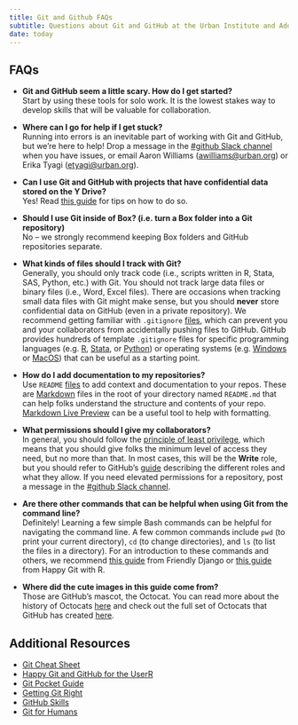 ```yaml
---
title: Git and Github FAQs 
subtitle: Questions about Git and GitHub at the Urban Institute and Additional Resources 
date: today
---
```


## FAQs 
* **Git and GitHub seem a little scary. How do I get started?**  
Start by using these tools for solo work. It is the lowest stakes way to develop skills that will be valuable for collaboration.

* **Where can I go for help if I get stuck?**  
Running into errors is an inevitable part of working with Git and GitHub, but we're here to help! Drop a message in the <a href="https://theurbaninstitute.slack.com/archives/C6J9AALDR" target="_blank">#github Slack channel</a> when you have issues, or email Aaron Williams ([awilliams@urban.org](mailto:awilliams@urban.org)) or Erika Tyagi ([etyagi@urban.org](mailto:etyagi@urban.org)).  

* **Can I use Git and GitHub with projects that have confidential data stored on the Y Drive?**  
Yes! Read <a href="https://ui-research.github.io/reproducibility-at-urban/git-y-drive.html" target="_blank">this guide</a> for tips on how to do so. 

* **Should I use Git inside of Box? (i.e. turn a Box folder into a Git repository)**  
No – we strongly recommend keeping Box folders and GitHub repositories separate. 

* **What kinds of files should I track with Git?**  
Generally, you should only track code (i.e., scripts written in R, Stata, SAS, Python, etc.) with Git. You should not track large data files or binary files (i.e., Word, Excel files). There are occasions when tracking small data files with Git might make sense, but you should **never** store confidential data on GitHub (even in a private repository). We recommend getting familiar with `.gitignore` <a href="https://www.freecodecamp.org/news/gitignore-what-is-it-and-how-to-add-to-repo/" target="_blank">files</a>, which can prevent you and your collaborators from accidentally pushing files to GitHub. GitHub provides hundreds of template `.gitignore` files for specific programming languages (e.g. <a href="https://github.com/github/gitignore/blob/main/R.gitignore" target="_blank">R</a>, <a href="https://github.com/github/gitignore/blob/main/Global/Stata.gitignore" target="_blank">Stata</a>, or <a href="https://github.com/github/gitignore/blob/main/Python.gitignore" target="_blank">Python</a>) or operating systems (e.g. <a href="https://github.com/github/gitignore/blob/main/Global/Windows.gitignore" target="_blank">Windows</a> or <a href="https://github.com/github/gitignore/blob/main/Global/macOS.gitignore" target="_blank">MacOS</a>) that can be useful as a starting point. 

* **How do I add documentation to my repositories?**  
Use `README` <a href="https://www.freecodecamp.org/news/how-to-write-a-good-readme-file/" target="_blank">files</a> to add context and documentation to your repos. These are <a href="https://www.markdownguide.org/getting-started/" target="_blank">Markdown</a> files in the root of your directory named `README.md` that can help folks understand the structure and contents of your repo. <a href="https://markdownlivepreview.com/" target="_blank">Markdown Live Preview</a> can be a useful tool to help with formatting. 

* **What permissions should I give my collaborators?**  
In general, you should follow the <a href="https://en.wikipedia.org/wiki/Principle_of_least_privilege" target="_blank">principle of least privilege</a>, which means that you should give folks the minimum level of access they need, but no more than that. In most cases, this will be the **Write** role, but you should refer to GitHub's <a href="https://docs.github.com/en/organizations/managing-access-to-your-organizations-repositories/repository-roles-for-an-organization" target="_blank">guide</a> describing the different roles and what they allow. If you need elevated permissions for a repository, post a message in the <a href="https://theurbaninstitute.slack.com/archives/C6J9AALDR" target="_blank">#github Slack channel</a>.  

* **Are there other commands that can be helpful when using Git from the command line?**  
Definitely! Learning a few simple Bash commands can be helpful for navigating the command line. A few common commands include `pwd` (to print your current directory), `cd` (to change directories), and `ls` (to list the files in a directory). For an introduction to these commands and others, we recommend <a href="https://friendly-101.readthedocs.io/en/latest/commandline.html" target="_blank">this guide</a> from Friendly Django or <a href="https://happygitwithr.com/shell.html" target="_blank">this guide</a> from Happy Git with R.

* **Where did the cute images in this guide come from?**  
Those are GitHub's mascot, the Octocat. You can read more about the history of Octocats <a href="https://cameronmcefee.com/work/the-octocat/" target="_blank">here</a> and check out the full set of Octocats that GitHub has created <a href="https://octodex.github.com/" target="_blank">here</a>. 

## Additional Resources 

- <a href="https://education.github.com/git-cheat-sheet-education.pdf" target="_blank">Git Cheat Sheet</a>
- <a href="https://happygitwithr.com/" target="_blank">Happy Git and GitHub for the UserR</a>
- <a href="https://www.amazon.com/Git-Pocket-Guide-Working-Introduction/dp/1449325866" target="_blank">Git Pocket Guide</a>
- <a href="https://www.atlassian.com/git" target="_blank">Getting Git Right</a>
- <a href="https://skills.github.com/" target="_blank">GitHub Skills</a>
- <a href="https://speakerdeck.com/alicebartlett/git-for-humans" target="_blank">Git for Humans</a>